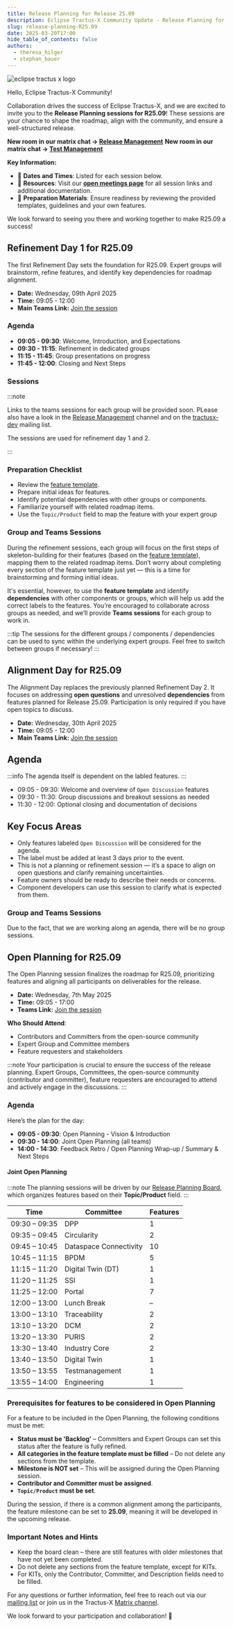 ```yaml
---
title: Release Planning for Release 25.09
description: Eclipse Tractus-X Community Update - Release Planning for Release 25.09
slug: release-planning-R25.09
date: 2025-03-20T17:00
hide_table_of_contents: false
authors:
  - theresa_hilger
  - stephan_bauer
---
```



![eclipse tractus x logo](@site/static/img/Tractus-X_openplanning.png)

Hello, Eclipse Tractus-X Community!

Collaboration drives the success of Eclipse Tractus-X, and we are excited to invite you to the **Release Planning sessions for R25.09**! These sessions are your chance to shape the roadmap, align with the community, and ensure a well-structured release.

**New room in our matrix chat -> [Release Management](https://matrix.to/#/#tractusx-release-planning:matrix.eclipse.org)**
**New room in our matrix chat -> [Test Management](https://matrix.to/#/#tractusx-test-management:matrix.eclipse.org)**

**Key Information:**
- 📅 **Dates and Times**: Listed for each session below.
- 📂 **Resources**: Visit our [**open meetings page**](https://eclipse-tractusx.github.io/community/open-meetings#one-time-meetings) for all session links and additional documentation.
- 🔗 **Preparation Materials**: Ensure readiness by reviewing the provided templates, guidelines and your own features.

We look forward to seeing you there and working together to make R25.09 a success!

<!--truncate-->

## Refinement Day 1 for R25.09

The first Refinement Day sets the foundation for R25.09. Expert groups will brainstorm, refine features, and identify key dependencies for roadmap alignment.

- **Date:** Wednesday, 09th April 2025
- **Time:** 09:05 - 12:00
- **Main Teams Link:** [Join the session](https://teams.microsoft.com/l/meetup-join/19%3ameeting_MzU2MzUxZmItZWYxMy00YWI5LThiZmUtZTVmYzhkMTZlMzk3%40thread.v2/0?context=%7b%22Tid%22%3a%221ad22c6d-2f08-4f05-a0ba-e17f6ce88380%22%2c%22Oid%22%3a%22a8b7a5ee-66ff-4695-afa2-08f893d8aaf6%22%7d)

### Agenda

- **09:05 - 09:30**: Welcome, Introduction, and Expectations
- **09:30 - 11:15**: Refinement in dedicated groups
- **11:15 - 11:45**: Group presentations on progress
- **11:45 - 12:00**: Closing and Next Steps

### Sessions

:::note

Links to the teams sessions for each group will be provided soon. PLease also have a look in the [Release Management](https://matrix.to/#/#tractusx-release-planning:matrix.eclipse.org) channel and on the
[tractusx-dev](https://accounts.eclipse.org/mailing-list/tractusx-dev) mailing list.

The sessions are used for refinement day 1 and 2.

:::

### Preparation Checklist

- Review the [feature template](https://github.com/eclipse-tractusx/sig-release/issues/new?assignees=&labels=&projects=&template=1_feature_template.md).
- Prepare initial ideas for features.
- Identify potential dependencies with other groups or components.
- Familiarize yourself with related roadmap items.
- Use the `Topic/Product` field to map the feature with your expert group

### Group and Teams Sessions

During the refinement sessions, each group will focus on the first steps of skeleton-building for their features (based on the [feature template](https://github.com/eclipse-tractusx/sig-release/issues/new?assignees=&labels=&projects=&template=1_feature_template.md)),
mapping them to the related roadmap items. Don’t worry about completing every section of the feature template just yet — this is a time for brainstorming and forming initial ideas.

It's essential, however, to use the **feature template** and identify **dependencies** with other components or groups, which will help us add the correct labels to the features.
You’re encouraged to collaborate across groups as needed, and we’ll provide **Teams sessions** for each group to work in.

:::tip
The sessions for the different groups / components / dependencies can be used to sync within the underlying expert groups. Feel free to switch between groups if necessary!
:::

## Alignment Day for R25.09

The Alignment Day replaces the previously planned Refinement Day 2. It focuses on addressing **open questions** and unresolved **dependencies** from features planned for Release 25.09. Participation is only required if you have open topics to discuss.

- **Date:** Wednesday, 30th April 2025  
- **Time:** 09:05 - 12:00  
- **Main Teams Link:** [Join the session](https://teams.microsoft.com/l/meetup-join/19%3ameeting_YzhlNTU3ZTYtYTA4Ni00NWFhLTgxMDMtMWFmYTRkYmVkZWNj%40thread.v2/0?context=%7b%22Tid%22%3a%221ad22c6d-2f08-4f05-a0ba-e17f6ce88380%22%2c%22Oid%22%3a%22a8b7a5ee-66ff-4695-afa2-08f893d8aaf6%22%7d)

## Agenda

:::info
The agenda itself is dependent on the labled features.
:::

- 09:05 - 09:30: Welcome and overview of `Open Discussion` features  
- 09:30 - 11:30: Group discussions and breakout sessions as needed  
- 11:30 - 12:00: Optional closing and documentation of decisions

## Key Focus Areas

- Only features labeled `Open Discussion` will be considered for the agenda.  
- The label must be added at least 3 days prior to the event.  
- This is not a planning or refinement session — it’s a space to align on open questions and clarify remaining uncertainties.  
- Feature owners should be ready to describe their needs or concerns.  
- Component developers can use this session to clarify what is expected from them.  

### Group and Teams Sessions

Due to the fact, that we are working along an agenda, there will be no group sessions.

## Open Planning for R25.09

The Open Planning session finalizes the roadmap for R25.09, prioritizing features and aligning all participants on deliverables for the release.

- **Date:** Wednesday, 7th May 2025
- **Time:** 09:05 - 17:00
- **Teams Link:** [Join the session](https://teams.microsoft.com/l/meetup-join/19%3ameeting_NjkzMmM3ZmYtNTA4Zi00MGIyLTk0YWYtODg2OWM1N2E2YTg0%40thread.v2/0?context=%7b%22Tid%22%3a%221ad22c6d-2f08-4f05-a0ba-e17f6ce88380%22%2c%22Oid%22%3a%225365a192-079b-4140-947d-d47db343e981%22%7d)

**Who Should Attend**:
- Contributors and Committers from the open-source community
- Expert Group and Committee members
- Feature requesters and stakeholders

:::note
Your participation is crucial to ensure the success of the release planning. Expert Groups, Committees, the open-source community (contributor and committer),
feature requesters are encouraged to attend and actively engage in the discussions.
:::

### Agenda

Here’s the plan for the day:
- **09:05 - 09:30**: Open Planning - Vision & Introduction
- **09:30 - 14:00**: Joint Open Planning (all teams)
- **14:00 - 14:30**: Feedback Retro / Open Planning Wrap-up / Summary & Next Steps

#### Joint Open Planning

:::note
The planning sessions will be driven by our [Release Planning Board](https://github.com/orgs/eclipse-tractusx/projects/26/views/28), which organizes features based on their **Topic/Product** field.
:::

| Time              | Committee                                 | Features |
|-------------------|-------------------------------------------|----------|
| 09:30 – 09:35     | DPP                                       | 1        |
| 09:35 – 09:45     | Circularity                               | 2        |
| 09:45 – 10:45     | Dataspace Connectivity                    | 10       |
| 10:45 – 11:15     | BPDM                                      | 5        |
| 11:15 – 11:20     | Digital Twin (DT)                         | 1        |
| 11:20 – 11:25     | SSI                                       | 1        |
| 11:25 – 12:00     | Portal                                    | 7        |
| 12:00 – 13:00     | Lunch Break                               | –        |
| 13:00 – 13:10     | Traceability                              | 2        |
| 13:10 – 13:20     | DCM                                       | 2        |
| 13:20 – 13:30     | PURIS                                     | 2        |
| 13:30 – 13:40     | Industry Core                             | 2        |
| 13:40 – 13:50     | Digital Twin                              | 1        |
| 13:50 – 13:55     | Testmanagement                            | 1        |
| 13:55 – 14:00     | Engineering                               | 1        |

### Prerequisites for features to be considered in Open Planning

For a feature to be included in the Open Planning, the following conditions must be met:
- **Status must be 'Backlog'** – Committers and Expert Groups can set this status after the feature is fully refined.
- **All categories in the feature template must be filled** – Do not delete any sections from the template.
- **Milestone is NOT set** – This will be assigned during the Open Planning session.
- **Contributor and Committer must be assigned**.
- **`Topic/Product` must be set**.

During the session, if there is a common alignment among the participants, the feature milestone can be set to **25.09**, meaning it will be developed in the upcoming release.

### Important Notes and Hints

- Keep the board clean – there are still features with older milestones that have not yet been completed.
- Do not delete any sections from the feature template, except for KITs.
- For KITs, only the Contributor, Committer, and Description fields need to be filled.

For any questions or further information, feel free to reach out via our [mailing list](https://accounts.eclipse.org/mailing-list/tractusx-dev) or join us in the Tractus-X [Matrix channel](https://matrix.to/#/#automotive.tractusx:matrix.eclipse.org).

We look forward to your participation and collaboration! 🚀
